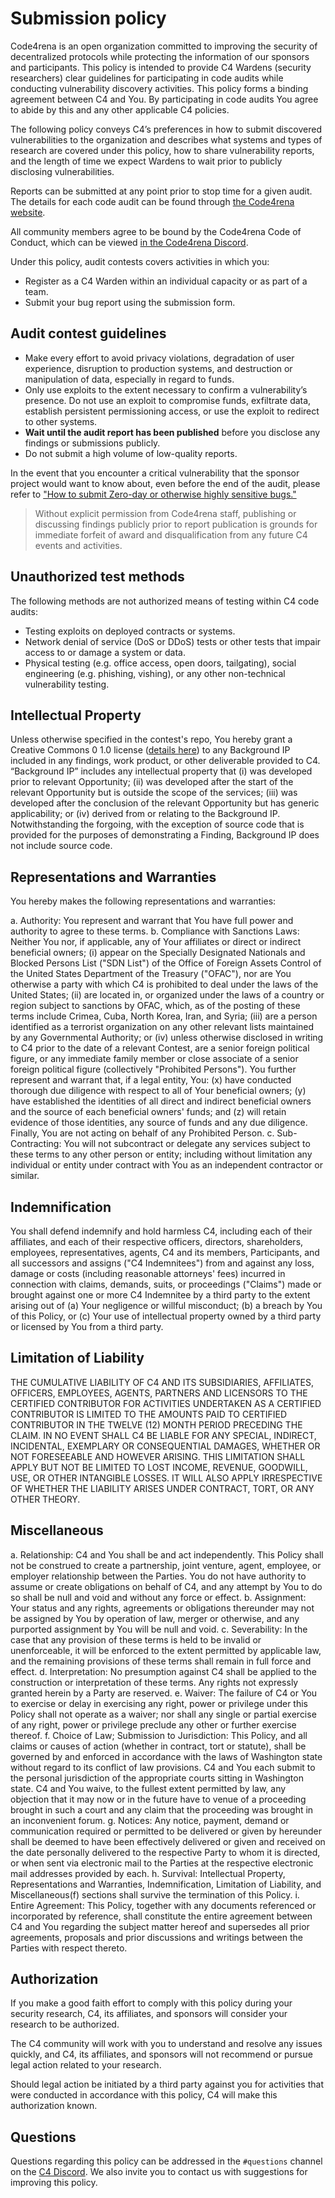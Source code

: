 # Submission policy

Code4rena is an open organization committed to improving the security of decentralized protocols while protecting the information of our sponsors and participants. This policy is intended to provide C4 Wardens (security researchers) clear guidelines for participating in code audits while conducting vulnerability discovery activities. This policy forms a binding agreement between C4 and You. By participating in code audits You agree to abide by this and any other applicable C4 policies.

The following policy conveys C4’s preferences in how to submit discovered vulnerabilities to the organization and describes what systems and types of research are covered under this policy, how to share vulnerability reports, and the length of time we expect Wardens to wait prior to publicly disclosing vulnerabilities.

Reports can be submitted at any point prior to stop time for a given audit. The details for each code audit can be found through [the Code4rena website](https://code4rena.com/).

All community members agree to be bound by the Code4rena Code of Conduct, which can be viewed [in the Code4rena Discord](https://discord.com/channels/810916927919620096/851883682470166558/851891396255940618).

Under this policy, audit contests covers activities in which you:

* Register as a C4 Warden within an individual capacity or as part of a team.
* Submit your bug report using the submission form.

## Audit contest guidelines

* Make every effort to avoid privacy violations, degradation of user experience, disruption to production systems, and destruction or manipulation of data, especially in regard to funds.
* Only use exploits to the extent necessary to confirm a vulnerability’s presence. Do not use an exploit to compromise funds, exfiltrate data, establish persistent permissioning access, or use the exploit to redirect to other systems.
* **Wait until the audit report has been published** before you disclose any findings or submissions publicly.
* Do not submit a high volume of low-quality reports.

In the event that you encounter a critical vulnerability that the sponsor project would want to know about, even before the end of the audit, please refer to ["How to submit Zero-day or otherwise highly sensitive bugs."](https://docs.code4rena.com/roles/wardens/submission-guidelines#how-to-submit-zero-day-or-otherwise-highly-sensitive-bugs)

> Without explicit permission from Code4rena staff, publishing or discussing findings publicly prior to report publication is grounds for immediate forfeit of award and disqualification from any future C4 events and activities.

## Unauthorized test methods

The following methods are not authorized means of testing within C4 code audits:

* Testing exploits on deployed contracts or systems.
* Network denial of service (DoS or DDoS) tests or other tests that impair access to or damage a system or data.
* Physical testing (e.g. office access, open doors, tailgating), social engineering (e.g. phishing, vishing), or any other non-technical vulnerability testing.

## Intellectual Property

Unless otherwise specified in the contest's repo, You hereby grant a Creative Commons 0 1.0 license ([details here](https://creativecommons.org/publicdomain/zero/1.0/legalcode)) to any Background IP included in any findings, work product, or other deliverable provided to C4. “Background IP” includes any intellectual property that (i) was developed prior to relevant Opportunity; (ii) was developed after the start of the relevant Opportunity but is outside the scope of the services; (iii) was developed after the conclusion of the relevant Opportunity but has generic applicability; or (iv) derived from or relating to the Background IP. Notwithstanding the forgoing, with the exception of source code that is provided for the purposes of demonstrating a Finding, Background IP does not include source code.

## Representations and Warranties

You hereby makes the following representations and warranties:

a. Authority: You represent and warrant that You have full power and authority to agree to these terms.
b. Compliance with Sanctions Laws: Neither You nor, if applicable, any of Your affiliates or direct or indirect beneficial owners; (i) appear on the Specially Designated Nationals and Blocked Persons List ("SDN List") of the Office of Foreign Assets Control of the United States Department of the Treasury ("OFAC"), nor are You otherwise a party with which C4 is prohibited to deal under the laws of the United States; (ii) are located in, or organized under the laws of a country or region subject to sanctions by OFAC, which, as of the posting of these terms include Crimea, Cuba, North Korea, Iran, and Syria; (iii) are a person identified as a terrorist organization on any other relevant lists maintained by any Governmental Authority; or (iv) unless otherwise disclosed in writing to C4 prior to the date of a relevant Contest, are a senior foreign political figure, or any immediate family member or close associate of a senior foreign political figure (collectively "Prohibited Persons"). You further represent and warrant that, if a legal entity, You: (x) have conducted thorough due diligence with respect to all of Your beneficial owners; (y) have established the identities of all direct and indirect beneficial owners and the source of each beneficial owners' funds; and (z) will retain evidence of those identities, any source of funds and any due diligence. Finally, You are not acting on behalf of any Prohibited Person.
c. Sub-Contracting: You will not subcontract or delegate any services subject to these terms to any other person or entity; including without limitation any individual or entity under contract with You as an independent contractor or similar.

## Indemnification

You shall defend indemnify and hold harmless C4, including each of their affiliates, and each of their respective officers, directors, shareholders, employees, representatives, agents, C4 and its members, Participants, and all successors and assigns ("C4 Indemnitees") from and against any loss, damage or costs (including reasonable attorneys' fees) incurred in connection with claims, demands, suits, or proceedings ("Claims") made or brought against one or more C4 Indemnitee by a third party to the extent arising out of (a) Your negligence or willful misconduct; (b) a breach by You of this Policy, or (c) Your use of intellectual property owned by a third party or licensed by You from a third party.

## Limitation of Liability

THE CUMULATIVE LIABILITY OF C4 AND ITS SUBSIDIARIES, AFFILIATES, OFFICERS, EMPLOYEES, AGENTS, PARTNERS AND LICENSORS TO THE CERTIFIED CONTRIBUTOR FOR ACTIVITIES UNDERTAKEN AS A CERTIFIED CONTRIBUTOR IS LIMITED TO THE AMOUNTS PAID TO CERTIFIED CONTRIBUTOR IN THE TWELVE (12) MONTH PERIOD PRECEDING THE CLAIM. IN NO EVENT SHALL C4 BE LIABLE FOR ANY SPECIAL, INDIRECT, INCIDENTAL, EXEMPLARY OR CONSEQUENTIAL DAMAGES, WHETHER OR NOT FORESEEABLE AND HOWEVER ARISING. THIS LIMITATION SHALL APPLY BUT NOT BE LIMITED TO LOST INCOME, REVENUE, GOODWILL, USE, OR OTHER INTANGIBLE LOSSES. IT WILL ALSO APPLY IRRESPECTIVE OF WHETHER THE LIABILITY ARISES UNDER CONTRACT, TORT, OR ANY OTHER THEORY.

## Miscellaneous

a. Relationship: C4 and You shall be and act independently. This Policy shall not be construed to create a partnership, joint venture, agent, employee, or employer relationship between the Parties. You do not have authority to assume or create obligations on behalf of C4, and any attempt by You to do so shall be null and void and without any force or effect.
b. Assignment: Your status and any rights, agreements or obligations thereunder may not be assigned by You by operation of law, merger or otherwise, and any purported assignment by You will be null and void.
c. Severability: In the case that any provision of these terms is held to be invalid or unenforceable, it will be enforced to the extent permitted by applicable law, and the remaining provisions of these terms shall remain in full force and effect.
d. Interpretation: No presumption against C4 shall be applied to the construction or interpretation of these terms. Any rights not expressly granted herein by a Party are reserved.
e. Waiver: The failure of C4 or You to exercise or delay in exercising any right, power or privilege under this Policy shall not operate as a waiver; nor shall any single or partial exercise of any right, power or privilege preclude any other or further exercise thereof.
f. Choice of Law; Submission to Jurisdiction: This Policy, and all claims or causes of action (whether in contract, tort or statute), shall be governed by and enforced in accordance with the laws of Washington state without regard to its conflict of law provisions. C4 and You each submit to the personal jurisdiction of the appropriate courts sitting in Washington state. C4 and You waive, to the fullest extent permitted by law, any objection that it may now or in the future have to venue of a proceeding brought in such a court and any claim that the proceeding was brought in an inconvenient forum.
g. Notices: Any notice, payment, demand or communication required or permitted to be delivered or given by hereunder shall be deemed to have been effectively delivered or given and received on the date personally delivered to the respective Party to whom it is directed, or when sent via electronic mail to the Parties at the respective electronic mail addresses provided by each.
h. Survival: Intellectual Property, Representations and Warranties, Indemnification, Limitation of Liability, and Miscellaneous(f) sections shall survive the termination of this Policy.
i. Entire Agreement: This Policy, together with any documents referenced or incorporated by reference, shall constitute the entire agreement between C4 and You regarding the subject matter hereof and supersedes all prior agreements, proposals and prior discussions and writings between the Parties with respect thereto.

## Authorization

If you make a good faith effort to comply with this policy during your security research, C4, its affiliates, and sponsors will consider your research to be authorized.

The C4 community will work with you to understand and resolve any issues quickly, and C4, its affiliates, and sponsors will not recommend or pursue legal action related to your research.

Should legal action be initiated by a third party against you for activities that were conducted in accordance with this policy, C4 will make this authorization known.

## Questions

Questions regarding this policy can be addressed in the `#questions` channel on the [C4 Discord](https://discord.gg/code4rena). We also invite you to contact us with suggestions for improving this policy.
